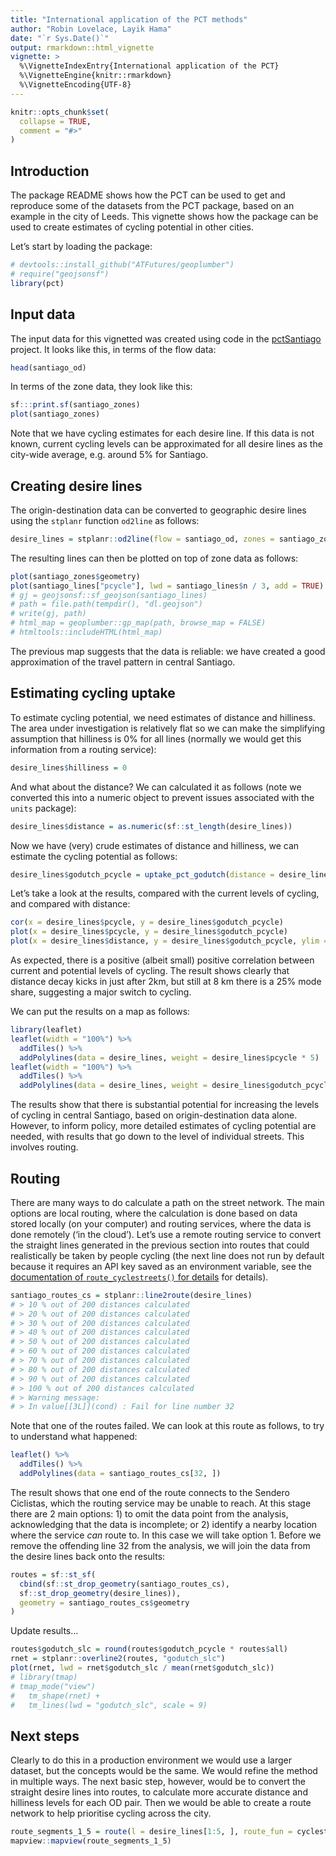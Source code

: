 ```yaml
---
title: "International application of the PCT methods"
author: "Robin Lovelace, Layik Hama"
date: "`r Sys.Date()`"
output: rmarkdown::html_vignette
vignette: >
  %\VignetteIndexEntry{International application of the PCT}
  %\VignetteEngine{knitr::rmarkdown}
  %\VignetteEncoding{UTF-8}
---
```


```r
knitr::opts_chunk$set(
  collapse = TRUE,
  comment = "#>"
)
```

## Introduction

The package README shows how the PCT can be used to get and reproduce some of the datasets from the PCT package, based on an example in the city of Leeds.
This vignette shows how the package can be used to create estimates of cycling potential in other cities.

Let's start by loading the package:

```r
# devtools::install_github("ATFutures/geoplumber")
# require("geojsonsf")
library(pct)
```

## Input data

The input data for this vignetted was created using code in the [pctSantiago](https://github.com/pedalea/pctSantiago) project.
It looks like this, in terms of the flow data:

```r
head(santiago_od)
```

In terms of the zone data, they look like this:

```r
sf:::print.sf(santiago_zones)
plot(santiago_zones)
```

Note that we have cycling estimates for each desire line.
If this data is not known, current cycling levels can be approximated for all desire lines as the city-wide average, e.g. around 5% for Santiago.

## Creating desire lines

The origin-destination data can be converted to geographic desire lines using the `stplanr` function `od2line` as follows:

```r
desire_lines = stplanr::od2line(flow = santiago_od, zones = santiago_zones)
```

The resulting lines can then be plotted on top of zone data as follows:

```r
plot(santiago_zones$geometry)
plot(santiago_lines["pcycle"], lwd = santiago_lines$n / 3, add = TRUE)
# gj = geojsonsf::sf_geojson(santiago_lines)
# path = file.path(tempdir(), "dl.geojson")
# write(gj, path)
# html_map = geoplumber::gp_map(path, browse_map = FALSE)
# htmltools::includeHTML(html_map)
```

The previous map suggests that the data is reliable: we have created a good approximation of the travel pattern in central Santiago.

## Estimating cycling uptake

To estimate cycling potential, we need estimates of distance and hilliness.
The area under investigation is relatively flat so we can make the simplifying assumption that hilliness is 0% for all lines (normally we would get this information from a routing service):

```r
desire_lines$hilliness = 0
```

And what about the distance?
We can calculated it as follows (note we converted this into a numeric object to prevent issues associated with the `units` package):

```r
desire_lines$distance = as.numeric(sf::st_length(desire_lines))
```

Now we have (very) crude estimates of distance and hilliness, we can estimate the cycling potential as follows:

```r
desire_lines$godutch_pcycle = uptake_pct_godutch(distance = desire_lines$distance, gradient = 0)
```

Let's take a look at the results, compared with the current levels of cycling, and compared with distance:

```r
cor(x = desire_lines$pcycle, y = desire_lines$godutch_pcycle)
plot(x = desire_lines$pcycle, y = desire_lines$godutch_pcycle)
plot(x = desire_lines$distance, y = desire_lines$godutch_pcycle, ylim = c(0, 1))
```

As expected, there is a positive (albeit small) positive correlation between current and potential levels of cycling.
The result shows clearly that distance decay kicks in just after 2km, but still at 8 km there is a 25% mode share, suggesting a major switch to cycling.

We can put the results on a map as follows:

```r
library(leaflet)
leaflet(width = "100%") %>%
  addTiles() %>%
  addPolylines(data = desire_lines, weight = desire_lines$pcycle * 5)
leaflet(width = "100%") %>%
  addTiles() %>%
  addPolylines(data = desire_lines, weight = desire_lines$godutch_pcycle * 5)
```

The results show that there is substantial potential for increasing the levels of cycling in central Santiago, based on origin-destination data alone.
However, to inform policy, more detailed estimates of cycling potential are needed, with results that go down to the level of individual streets.
This involves routing.

## Routing

There are many ways to do calculate a path on the street network.
The main options are local routing, where the calculation is done based on data stored locally (on your computer) and routing services, where the data is done remotely ('in the cloud').
Let's use a remote routing service to convert the straight lines generated in the previous section into routes that could realistically be taken by people cycling (the next line does not run by default because it requires an API key saved as an environment variable, see the [documentation of `route_cyclestreets()` for details](https://docs.ropensci.org/stplanr/reference/index.html#section-routing) for details).

```r
santiago_routes_cs = stplanr::line2route(desire_lines)
# > 10 % out of 200 distances calculated
# > 20 % out of 200 distances calculated
# > 30 % out of 200 distances calculated
# > 40 % out of 200 distances calculated
# > 50 % out of 200 distances calculated
# > 60 % out of 200 distances calculated
# > 70 % out of 200 distances calculated
# > 80 % out of 200 distances calculated
# > 90 % out of 200 distances calculated
# > 100 % out of 200 distances calculated
# > Warning message:
# > In value[[3L]](cond) : Fail for line number 32
```

Note that one of the routes failed.
We can look at this route as follows, to try to understand what happened:

```r
leaflet() %>% 
  addTiles() %>% 
  addPolylines(data = santiago_routes_cs[32, ])
```

The result shows that one end of the route connects to the Sendero Ciclistas, which the routing service may be unable to reach.
At this stage there are 2 main options: 1) to omit the data point from the analysis, acknowledging that the data is incomplete; or 2) identify a nearby location where the service *can* route to.
In this case we will take option 1.
Before we remove the offending line 32 from the analysis, we will join the data from the desire lines back onto the results:

```r
routes = sf::st_sf(
  cbind(sf::st_drop_geometry(santiago_routes_cs),
  sf::st_drop_geometry(desire_lines)),
  geometry = santiago_routes_cs$geometry
)
```

Update results...

```r
routes$godutch_slc = round(routes$godutch_pcycle * routes$all)
rnet = stplanr::overline2(routes, "godutch_slc")
plot(rnet, lwd = rnet$godutch_slc / mean(rnet$godutch_slc))
# library(tmap)
# tmap_mode("view")
#   tm_shape(rnet) +
#   tm_lines(lwd = "godutch_slc", scale = 9) 
```


## Next steps

Clearly to do this in a production environment we would use a larger dataset, but the concepts would be the same.
We would refine the method in multiple ways.
The next basic step, however, would be to convert the straight desire lines into routes, to calculate more accurate distance and hilliness levels for each OD pair.
Then we would be able to create a route network to help prioritise cycling across the city.


```r
route_segments_1_5 = route(l = desire_lines[1:5, ], route_fun = cyclestreets::journey)
mapview::mapview(route_segments_1_5)
```
